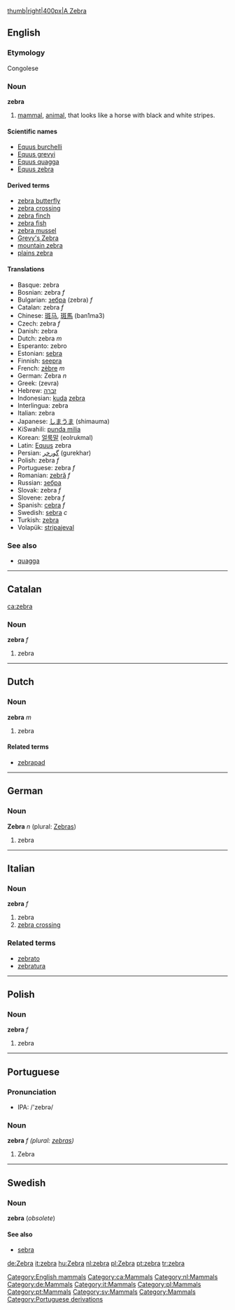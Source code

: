 [[image:zebra3.jpg|thumb|right|400px|A Zebra]]
== English ==
[[Category:English mammals]]

===Etymology===
Congolese
=== Noun ===
'''zebra'''

# [[mammal]], [[animal]], that looks like a horse with black and white stripes.

==== Scientific names ====
*[[Equus burchelli]]
*[[Equus grevyi]]
*[[Equus quagga]]
*[[Equus zebra]]

==== Derived terms ====
*[[zebra butterfly]]
*[[zebra crossing]]
*[[zebra finch]]
*[[zebra fish]]
*[[zebra mussel]]
*[[Grevy's Zebra]]
*[[mountain zebra]]
*[[plains zebra]]

==== Translations ====
*Basque: zebra
*Bosnian: zebra ''f''
*Bulgarian: [[зебра]] (zebra) ''f''
*Catalan: zebra ''f''
*Chinese: [[斑马]], [[斑馬]] (ban1ma3)
*Czech: zebra ''f''
*Danish: zebra
*Dutch: zebra ''m''
*Esperanto: zebro
*Estonian: [[sebra]]
*Finnish: [[seepra]]
*French: [[zèbre]] ''m''
*German: Zebra ''n'' 
*Greek: (zevra)
*Hebrew: [[זברה]]
*Indonesian: [[kuda]] [[zebra]]<!-- is this one translation wikified wrongly or two translations missing a comma? -->
*Interlingua: zebra
*Italian: zebra
*Japanese: [[しまうま]] (shimauma)
*KiSwahili: [[punda milia]]
*Korean: [[얼룩말]] (eolrukmal)
*Latin: [[Equus]] zebra
*Persian: [[گورخر]] (gurekhar)
*Polish: zebra ''f''
*Portuguese: zebra ''f''
*Romanian: [[zebră]] ''f''
*Russian: [[зебра]]
*Slovak: zebra ''f''
*Slovene: zebra ''f''
*Spanish: [[cebra]] ''f''
*Swedish: [[sebra]] ''c''
*Turkish: [[zebra]]
*Volapük: [[stripajeval]]

===See also===
*[[quagga]]

----

==Catalan==
[[ca:zebra]]
[[Category:ca:Mammals]]
===Noun===
'''zebra''' ''f''
#zebra

----
==Dutch==
[[Category:nl:Mammals]]
===Noun===
'''zebra''' ''m''
#zebra
====Related terms====
*[[zebrapad]]

----

==German==
[[Category:de:Mammals]]
===Noun===
'''Zebra''' ''n'' (plural: [[Zebras]])

#zebra
----

==Italian==
[[Category:it:Mammals]]
===Noun===
'''zebra''' ''f''

# zebra
# [[zebra crossing]]

===Related terms===
*[[zebrato]]
*[[zebratura]]

----

==Polish==
[[Category:pl:Mammals]]
===Noun===
'''zebra''' ''f''
#zebra

----

==Portuguese==
[[Category:pt:Mammals]]
===Pronunciation===
*IPA: /'zebrə/

===Noun===
'''zebra''' ''f (plural: [[zebras]])''
#Zebra

----
==Swedish==
[[Category:sv:Mammals]]
===Noun===
'''zebra''' (''obsolete'')

====See also====
*[[sebra]]
[[de:Zebra]]
[[it:zebra]]
[[hu:Zebra]]
[[nl:zebra]]
[[pl:Zebra]]
[[pt:zebra]]
[[tr:zebra]]

[[Category:Mammals]]
[[Category:Portuguese derivations]]